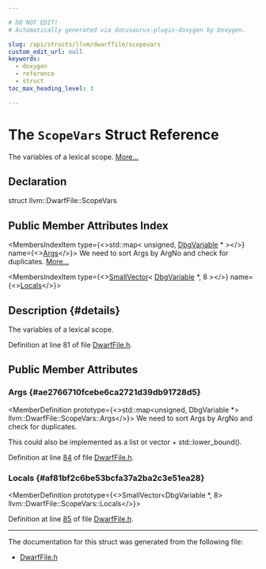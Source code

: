 ```yaml
---

# DO NOT EDIT!
# Automatically generated via docusaurus-plugin-doxygen by Doxygen.

slug: /api/structs/llvm/dwarffile/scopevars
custom_edit_url: null
keywords:
  - doxygen
  - reference
  - struct
toc_max_heading_level: 3

---
```





# The `ScopeVars` Struct Reference

<DoxygenPage pluginConfig={pluginConfig}>

The variables of a lexical scope. <a href="#details">More...</a>

## Declaration

<CodeBlock>struct llvm::DwarfFile::ScopeVars</CodeBlock>

## Public Member Attributes Index

<MembersIndex>

<MembersIndexItem
  type={<>std::map&lt; unsigned, <a href="/docs/api/classes/llvm/dbgvariable">DbgVariable</a> &#42; &gt;</>}
  name={<><a href="#ae2766710fcebe6ca2721d39db91728d5">Args</a></>}>
We need to sort Args by ArgNo and check for duplicates. <a href="#ae2766710fcebe6ca2721d39db91728d5">More...</a>
</MembersIndexItem>

<MembersIndexItem
  type={<><a href="/docs/api/classes/llvm/smallvector">SmallVector</a>&lt; <a href="/docs/api/classes/llvm/dbgvariable">DbgVariable</a> &#42;, 8 &gt;</>}
  name={<><a href="#af81bf2c6be53bcfa37a2ba2c3e51ea28">Locals</a></>}>
</MembersIndexItem>

</MembersIndex>

## Description {#details}

The variables of a lexical scope.

Definition at line 81 of file <a href="/docs/api/files/lib/lib/codegen/lib/codegen/asmprinter/dwarffile-h">DwarfFile.h</a>.

<SectionDefinition>

## Public Member Attributes

### Args {#ae2766710fcebe6ca2721d39db91728d5}

<MemberDefinition
  prototype={<>std::map&lt;unsigned, DbgVariable &#42;&gt; llvm::DwarfFile::ScopeVars::Args</>}>
We need to sort Args by ArgNo and check for duplicates.

This could also be implemented as a list or vector + std::lower&#95;bound().

Definition at line <a href="/docs/api/files/lib/lib/codegen/lib/codegen/asmprinter/dwarffile-h/#l00084">84</a> of file <a href="/docs/api/files/lib/lib/codegen/lib/codegen/asmprinter/dwarffile-h">DwarfFile.h</a>.
</MemberDefinition>

### Locals {#af81bf2c6be53bcfa37a2ba2c3e51ea28}

<MemberDefinition
  prototype={<>SmallVector&lt;DbgVariable &#42;, 8&gt; llvm::DwarfFile::ScopeVars::Locals</>}>

Definition at line <a href="/docs/api/files/lib/lib/codegen/lib/codegen/asmprinter/dwarffile-h/#l00085">85</a> of file <a href="/docs/api/files/lib/lib/codegen/lib/codegen/asmprinter/dwarffile-h">DwarfFile.h</a>.
</MemberDefinition>

</SectionDefinition>

<hr/>

The documentation for this struct was generated from the following file:

<ul>
<li><a href="/docs/api/files/lib/lib/codegen/lib/codegen/asmprinter/dwarffile-h">DwarfFile.h</a></li>
</ul>

</DoxygenPage>

